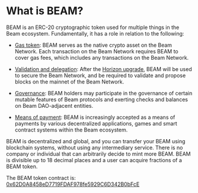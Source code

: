 # What is BEAM?

BEAM is an ERC-20 cryptographic token used for multiple things in the Beam ecosystem. Fundamentally, it has a role in relation to the following:

- [Gas token](/token/gas): BEAM serves as the native crypto asset on the Beam Network. Each transaction on the Beam Network requires BEAM to cover gas fees, which includes any transactions on the Beam Network. 

- [Validation and delegation](/token/security): After the [Horizon upgrade](/token/horizon), BEAM will be used to secure the Beam Network, and be required to validate and propose blocks on the mainnet of the Beam Network. 

- [Governance](/token/governance): BEAM holders may participate in the governance of certain mutable features of Beam protocols and exerting checks and balances on Beam DAO-adjacent entities.

- [Means of payment](/token/payments): BEAM is increasingly accepted as a means of payments by various decentralized applications, games and smart contract systems within the Beam ecosystem.

BEAM is decentralized and global, and you can transfer your BEAM using blockchain systems, without using any intermediary service. There is no company or individual that can arbitrarily decide to mint more BEAM. BEAM is divisible up to 18 decimal places and a user can acquire fractions of a BEAM token.

The BEAM token contract is: [0x62D0A8458eD7719FDAF978fe5929C6D342B0bFcE](https://etherscan.io/token/0x62d0a8458ed7719fdaf978fe5929c6d342b0bfce)
